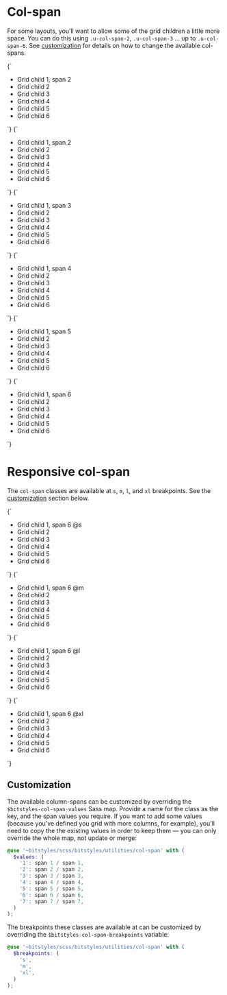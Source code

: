 
<Meta title="Utilities/col-span" />

# Col-span

For some layouts, you’ll want to allow some of the grid children a little more space. You can do this using `.u-col-span-2`, `.u-col-span-3` … up to `.u-col-span-6`. See [customization](#customization) for details on how to change the available col-spans.

<Canvas isColumn>
  <Story name="u-col-span-1">
    {`
      <ul class="u-grid u-gap-m u-grid-cols-6 u-padding-m u-bg-gray-10 a-list-reset">
        <li class="u-bg-brand-2 u-padding-m a-card u-col-span-1">Grid child 1, span 2</li>
        <li class="u-bg-background u-padding-m a-card">Grid child 2</li>
        <li class="u-bg-background u-padding-m a-card">Grid child 3</li>
        <li class="u-bg-background u-padding-m a-card">Grid child 4</li>
        <li class="u-bg-background u-padding-m a-card">Grid child 5</li>
        <li class="u-bg-background u-padding-m a-card">Grid child 6</li>
      </ul>
    `}
  </Story>
  <Story name="u-col-span-2">
    {`
      <ul class="u-grid u-gap-m u-grid-cols-6 u-padding-m u-bg-gray-10 a-list-reset">
        <li class="u-bg-brand-2 u-padding-m a-card u-col-span-2">Grid child 1, span 2</li>
        <li class="u-bg-background u-padding-m a-card">Grid child 2</li>
        <li class="u-bg-background u-padding-m a-card">Grid child 3</li>
        <li class="u-bg-background u-padding-m a-card">Grid child 4</li>
        <li class="u-bg-background u-padding-m a-card">Grid child 5</li>
        <li class="u-bg-background u-padding-m a-card">Grid child 6</li>
      </ul>
    `}
  </Story>
  <Story name="u-col-span-3">
    {`
      <ul class="u-grid u-gap-m u-grid-cols-6 u-padding-m u-bg-gray-10 a-list-reset">
        <li class="u-bg-brand-2 u-padding-m a-card u-col-span-3">Grid child 1, span 3</li>
        <li class="u-bg-background u-padding-m a-card">Grid child 2</li>
        <li class="u-bg-background u-padding-m a-card">Grid child 3</li>
        <li class="u-bg-background u-padding-m a-card">Grid child 4</li>
        <li class="u-bg-background u-padding-m a-card">Grid child 5</li>
        <li class="u-bg-background u-padding-m a-card">Grid child 6</li>
      </ul>
    `}
  </Story>
  <Story name="u-col-span-4">
    {`
      <ul class="u-grid u-gap-m u-grid-cols-6 u-padding-m u-bg-gray-10 a-list-reset">
        <li class="u-bg-brand-2 u-padding-m a-card u-col-span-4">Grid child 1, span 4</li>
        <li class="u-bg-background u-padding-m a-card">Grid child 2</li>
        <li class="u-bg-background u-padding-m a-card">Grid child 3</li>
        <li class="u-bg-background u-padding-m a-card">Grid child 4</li>
        <li class="u-bg-background u-padding-m a-card">Grid child 5</li>
        <li class="u-bg-background u-padding-m a-card">Grid child 6</li>
      </ul>
    `}
  </Story>
  <Story name="u-col-span-5">
    {`
      <ul class="u-grid u-gap-m u-grid-cols-6 u-padding-m u-bg-gray-10 a-list-reset">
        <li class="u-bg-brand-2 u-padding-m a-card u-col-span-5">Grid child 1, span 5</li>
        <li class="u-bg-background u-padding-m a-card">Grid child 2</li>
        <li class="u-bg-background u-padding-m a-card">Grid child 3</li>
        <li class="u-bg-background u-padding-m a-card">Grid child 4</li>
        <li class="u-bg-background u-padding-m a-card">Grid child 5</li>
        <li class="u-bg-background u-padding-m a-card">Grid child 6</li>
      </ul>
    `}
  </Story>
  <Story name="u-col-span-6">
    {`
      <ul class="u-grid u-gap-m u-grid-cols-6 u-padding-m u-bg-gray-10 a-list-reset">
        <li class="u-bg-brand-2 u-padding-m a-card u-col-span-6">Grid child 1, span 6</li>
        <li class="u-bg-background u-padding-m a-card">Grid child 2</li>
        <li class="u-bg-background u-padding-m a-card">Grid child 3</li>
        <li class="u-bg-background u-padding-m a-card">Grid child 4</li>
        <li class="u-bg-background u-padding-m a-card">Grid child 5</li>
        <li class="u-bg-background u-padding-m a-card">Grid child 6</li>
      </ul>
    `}
  </Story>
</Canvas>

# Responsive col-span

The `col-span` classes are available at `s`, `m`, `l`, and `xl` breakpoints. See the [customization](#customization) section below.

<Canvas isColumn>
  <Story name="u-col-span-6@s">
    {`
      <ul class="u-grid u-gap-m u-grid-cols-6 u-padding-m u-bg-gray-10 a-list-reset">
        <li class="u-bg-brand-2 u-padding-m a-card u-col-span-6@s">Grid child 1, span 6 @s</li>
        <li class="u-bg-background u-padding-m a-card">Grid child 2</li>
        <li class="u-bg-background u-padding-m a-card">Grid child 3</li>
        <li class="u-bg-background u-padding-m a-card">Grid child 4</li>
        <li class="u-bg-background u-padding-m a-card">Grid child 5</li>
        <li class="u-bg-background u-padding-m a-card">Grid child 6</li>
      </ul>
    `}
  </Story>
  <Story name="u-col-span-6@m">
    {`
      <ul class="u-grid u-gap-m u-grid-cols-6 u-padding-m u-bg-gray-10 a-list-reset">
        <li class="u-bg-brand-2 u-padding-m a-card u-col-span-6@m">Grid child 1, span 6 @m</li>
        <li class="u-bg-background u-padding-m a-card">Grid child 2</li>
        <li class="u-bg-background u-padding-m a-card">Grid child 3</li>
        <li class="u-bg-background u-padding-m a-card">Grid child 4</li>
        <li class="u-bg-background u-padding-m a-card">Grid child 5</li>
        <li class="u-bg-background u-padding-m a-card">Grid child 6</li>
      </ul>
    `}
  </Story>
  <Story name="u-col-span-6@l">
    {`
      <ul class="u-grid u-gap-m u-grid-cols-6 u-padding-m u-bg-gray-10 a-list-reset">
        <li class="u-bg-brand-2 u-padding-m a-card u-col-span-6@l">Grid child 1, span 6 @l</li>
        <li class="u-bg-background u-padding-m a-card">Grid child 2</li>
        <li class="u-bg-background u-padding-m a-card">Grid child 3</li>
        <li class="u-bg-background u-padding-m a-card">Grid child 4</li>
        <li class="u-bg-background u-padding-m a-card">Grid child 5</li>
        <li class="u-bg-background u-padding-m a-card">Grid child 6</li>
      </ul>
    `}
  </Story>
  <Story name="u-col-span-6@xl">
    {`
      <ul class="u-grid u-gap-m u-grid-cols-6 u-padding-m u-bg-gray-10 a-list-reset">
        <li class="u-bg-brand-2 u-padding-m a-card u-col-span-6@xl">Grid child 1, span 6 @xl</li>
        <li class="u-bg-background u-padding-m a-card">Grid child 2</li>
        <li class="u-bg-background u-padding-m a-card">Grid child 3</li>
        <li class="u-bg-background u-padding-m a-card">Grid child 4</li>
        <li class="u-bg-background u-padding-m a-card">Grid child 5</li>
        <li class="u-bg-background u-padding-m a-card">Grid child 6</li>
      </ul>
    `}
  </Story>
</Canvas>

## Customization

The available column-spans can be customized by overriding the `$bitstyles-col-span-values` Sass map. Provide a name for the class as the key, and the span values you require. If you want to add some values (because you’ve defined you grid with more columns, for example), you’ll need to copy the the existing values in order to keep them — you can only override the whole map, not update or merge:

```scss
@use '~bitstyles/scss/bitstyles/utilities/col-span' with (
  $values: (
    '1': span 1 / span 1,
    '2': span 2 / span 2,
    '3': span 3 / span 3,
    '4': span 4 / span 4,
    '5': span 5 / span 5,
    '6': span 6 / span 6,
    '7': span 7 / span 7,
  )
);
```

The breakpoints these classes are available at can be customized by overriding the `$bitstyles-col-span-breakpoints` variable:

```scss
@use '~bitstyles/scss/bitstyles/utilities/col-span' with (
  $breakpoints: (
    's',
    'm',
    'xl',
  )
);
```
